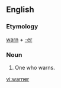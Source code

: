 {{also|Warner}}
==English==

===Etymology===
[[warn]] + [[-er]]

===Noun===
{{en-noun}}

# One who warns.

[[vi:warner]]